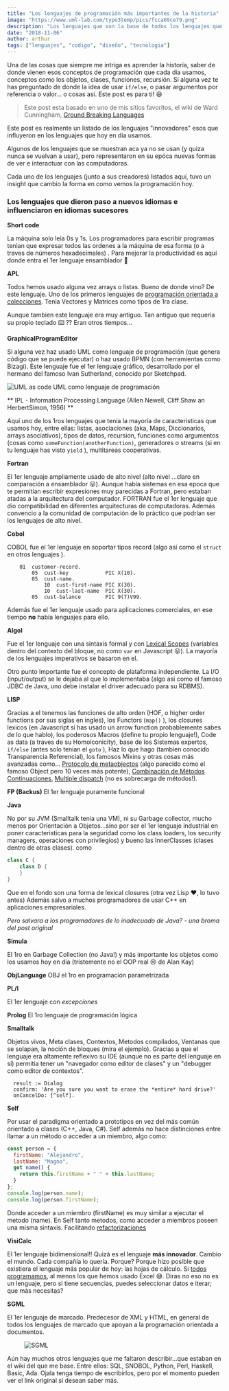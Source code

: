 ```yaml
---
title: "Los lenguajes de programación más importantes de la historia"
image: "https://www.uml-lab.com/typo3temp/pics/fcca69ce79.png"
description: "Los lenguajes que son la base de todos los lenguajes que hoy en día usamos. Una lista de los lenguajes de programación más innovadores e influyentes."
date: "2018-11-06"
author: arthur
tags: ["lenguajes", "codigo", "diseño", "tecnologia"]
---
```


Una de las cosas que siempre me intriga es aprender la historía, saber de
donde vienen esos conceptos de programación que cada dia usamos, conceptos
como los objetos, clases, funciones, recursión. Si alguna vez te has
preguntado de donde la idea de usar `if/else`, o pasar
argumentos por referencia o valor... o cosas asi. Este post es para ti! 😄

> Este post esta basado en uno de mis sitios favoritos, el wiki de Ward Cunningham, [Ground Breaking Languages](http://wiki.c2.com/?GroundBreakingLanguages)

Este post es realmente un listado de los lenguajes "innovadores" esos que
influyeron en los lenguajes que hoy en dia usamos.

Algunos de los lenguajes que se muestran aca ya no se usan (y quiza nunca
se vuelvan a usar), pero representaron en su epóca nuevas formas de ver e
interactuar con las computadoras.

Cada uno de los lenguajes (junto a sus creadores) listados aquí, tuvo un
insight que cambio la forma en como vemos la programación hoy.

### Los lenguajes que dieron paso a nuevos idiomas e influenciaron en idiomas sucesores

**Short code**

La máquina solo leia 0s y 1s. Los programadores para escribir programas
tenian que expresar todos las ordenes a la máquina de esa forma (o a traves
de números hexadecimales) . Para mejorar la productividad es aquí donde
entra el 1er lenguaje ensamblador 🙂

**APL**

Todos hemos usado alguna vez arrays o listas. Bueno de donde vino? De este
lenguaje. Uno de los primeros lenguajes de [programación orientada a colecciones](http://wiki.c2.com/?CollectionOrientedProgramming). Tenia Vectores y Matrices como tipos de 1ra clase.

Aunque tambien este lenguaje era muy antiguo. Tan antiguo que requeria su
propio teclado ⌨️ ?? Eran otros tiempos...

**GraphicalProgramEditor**

Si alguna vez haz usado UML como lenguaje de programación (que genera código
que se puede ejecutar) o haz usado BPMN (con herramientas como Bizagi). Este
lenguaje fue el 1er lenguaje gráfico, desarrollado por el hermano del famoso
Ivan Sutherland, conocido por Sketchpad.

![UML as code](https://www.uml-lab.com/typo3temp/pics/fcca69ce79.png)
UML como lenguaje de programación

**
IPL - Information Processing Language (Allen Newell, Cliff Shaw an HerbertSimon, 1956)
**

Aquí uno de los 1ros lenguajes que tenia la mayoría de caracteristicas que
usamos hoy, entre ellas: listas, asociaciones (aka, Maps, Diccionarios,
arrays asociativos), tipos de datos, recursion, funciones como argumentos
(cosas como `someFunction(anotherFunction)`, generadores o
streams (si en tu lenguaje has visto `yield`
), multitareas cooperativas.

**Fortran**

El 1er lenguaje ampliamente usado de alto nivel (alto nivel ...claro en
comparación a ensamblador 😛). Aunque habia sistemas en esa epoca que te
permitian escribir expresiones muy parecidas a Fortran, pero estaban atadas
a la arquitectura del computador. FORTRAN fue el 1er lenguaje que dio
compatibilidad en diferentes arquitecturas de computadoras. Además convencio
a la comunidad de computación de lo práctico que podrían ser los lenguajes
de alto nivel.

**Cobol**

COBOL fue el 1er lenguaje en soportar tipos record (algo así como el
`struct` en otros lenguajes ).

```cobol
    01  customer-record.
        05  cust-key            PIC X(10).
        05  cust-name.
            10  cust-first-name PIC X(30).
            10  cust-last-name  PIC X(30).
        05  cust-balance        PIC 9(7)V99.
```

Además fue el 1er lenguaje usado para aplicaciones comerciales, en ese tiempo
**no** habia lenguajes para ello.

**Algol**

Fue el 1er lenguaje con una sintaxis formal y con
<a href="http://wiki.c2.com/?LexicalScoping">Lexical Scopes</a> (variables dentro
del contexto del bloque, no como `var` en Javascript 😝). La mayoría
de los lenguajes imperativos se basaron en el.

Otro punto importante fue el concepto de plataforma independiente. La I/O
(input/output) se le dejaba al que lo implementaba (algo asi como el
famoso JDBC de Java, uno debe instalar el driver adecuado para su RDBMS).

**LISP**

Gracias a el tenemos las funciones de alto orden (HOF, o higher order
functions por sus siglas en ingles), los Functors (`map()`
), los closures lexicos (en Javascript si has usado un arrow function probablemente sabes de lo que hablo), los poderosos Macros (define tu propio lenguaje!), Code
as data (a traves de su Homoiconicity), base de los Sistemas expertos, `if/else` (antes solo tenian el `goto`
), Haz lo que hago (tambien conocido Transparencia Referencial), los famosos
Mixins y otras cosas más avanzadas como...
[Protocolo de metaobjectos](http://wiki.c2.com/?MetaObjectProtocol)
(algo parecido como el famoso Object pero 10 veces más potente),
[Combinación de Métodos](http://wiki.c2.com/?MethodCombination)
[Continuaciones](https://en.wikipedia.org/wiki/Continuation),
[Multiple dispatch](http://wiki.c2.com/?MultipleDispatch)
(no es sobrecarga de métodos!).

**FP (Backus)**
El 1er lenguaje puramente funcional

**Java**

No por su JVM (Smalltalk tenia una VM), ni su Garbage collector, mucho menos
por Orientación a Objetos...sino por ser el 1er lenguaje industrial en poner
caracteristicas para la seguridad como los class loaders, los security
managers, operaciones con privilegios) y bueno las InnerClasses (clases
dentro de otras clases). como

```java
class C {
    class D {
    }
}
```

Que en el fondo son una forma de lexical closures (otra vez Lisp ❤️, lo tuvo
antes) Además salvo a muchos programadores de usar C++ en aplicaciones
empresariales.

_Pero salvara a los programadores de lo inadecuado de Java? - una broma del post original_

**Simula**

El 1ro en Garbage Collection (no Java!) y más importante los objetos como
los usamos hoy en día (tristemente no el OOP real 😢 de Alan Kay)

**ObjLanguage**
OBJ el 1ro en programación parametrizada

**PL/I**

El 1er lenguaje con <em>excepciones</em>

**Prolog**
El 1ro lenguaje de programación lógica

**Smalltalk**

Objetos vivos, Meta clases, Contextos, Metodos compilados, Ventanas que se
solapan, la noción de bloques (mira el ejemplo). Gracias a que el lenguaje
era altamente reflexivo su IDE (aunque no es parte del lenguaje en sí)
permitia tener un "navegador como editor de clases" y un "debugger como
editor de contextos".

```smalltalk
  result := Dialog
  confirm: 'Are you sure you want to erase the *entire* hard drive?'
  onCancelDo: [^self].
```

**Self**

Por usar el paradigma orientado a prototipos en vez del más común orientado
a clases (C++, Java, C#). Self además no hace distinciones entre llamar a un
método o acceder a un miembro, algo como:

```javascript
const person = {
  firstName: "Alejandro",
  lastName: "Magno",
  get name() {
    return this.firstName + " " + this.lastName;
  }
};
console.log(person.name);
console.log(person.firstName);
```

Donde acceder a un miembro (firstName) es muy similar a ejecutar el metodo
(name). En Self tanto metodos, como acceder a miembros poseen una misma
sintaxis. Facilitando [refactorizaciones](https://www.martinfowler.com/bliki/PublicCsharpFields.html)

**VisiCalc**

El 1er lenguaje bidimensional!! Quizá es el lenguaje **más innovador**. Cambio el mundo. Cada compañía lo quería.
Porque? Porque hizo posible que existiera el lenguaje más popular de hoy:
las hojas de cálculo. Si [todos programamos](http://wiki.c2.com/?ComputerProgrammingForEverybody), al menos los que hemos usado Excel 😅. Diras no eso no es un lenguaje, pero
si tiene secuencias, puedes seleccionar datos e iterar; que más necesitas?

**SGML**

El 1er lenguaje de marcado. Predecesor de XML y HTML, en general de todos
los lenguajes de marcado que apoyan a la programación orientada a
documentos.

<figure>
  <img
    src="https://upload.wikimedia.org/wikipedia/commons/thumb/3/35/SGML.svg/200px-SGML.svg.png"
    alt="SGML"
  />
</figure>

Aún hay muchos otros lenguajes que me faltaron describir...que estaban en
el wiki del que me base. Entre ellos: SQL, SNOBOL, Python, Perl, Haskell,
Basic, Ada. Ojala tenga tiempo de escribirlos, pero por el momento pueden
ver el link original si desean saber más.

